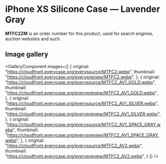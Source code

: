 
# iPhone XS Silicone Case — Lavender Gray

<Callout type='info' emoji='👉🏻'>**MTFC2ZM** is an order number for this product, used for search engines, auction websites and such.</Callout>

## Image gallery

<GalleryComponent
    images={[
      {
        original: "https://cloudfront.everycase.org/everysource/MTFC2.webp",
        thumbnail: "https://cloudfront.everycase.org/everypreview/MTFC2.webp",
      },
      {
        original: "https://cloudfront.everycase.org/everysource/MTFC2_AV1_GOLD.webp",
        thumbnail: "https://cloudfront.everycase.org/everypreview/MTFC2_AV1_GOLD.webp",
      },
      {
        original: "https://cloudfront.everycase.org/everysource/MTFC2_AV1_SILVER.webp",
        thumbnail: "https://cloudfront.everycase.org/everypreview/MTFC2_AV1_SILVER.webp",
      },
      {
        original: "https://cloudfront.everycase.org/everysource/MTFC2_AV1_SPACE_GRAY.webp",
        thumbnail: "https://cloudfront.everycase.org/everypreview/MTFC2_AV1_SPACE_GRAY.webp",
      },
      {
        original: "https://cloudfront.everycase.org/everysource/MTFC2_AV2.webp",
        thumbnail: "https://cloudfront.everycase.org/everypreview/MTFC2_AV2.webp",
      }
    ]}
  />
